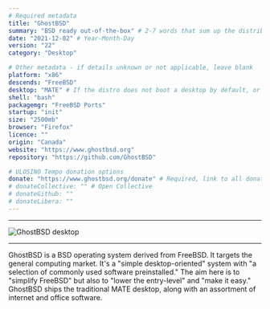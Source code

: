 ```yaml
---
# Required metadata
title: "GhostBSD"
summary: "BSD ready out-of-the-box" # 2-7 words that sum up the distribution
date: "2021-12-02" # Year-Month-Day
version: "22"
category: "Desktop"

# Other metadata - if details unknown or not applicable, leave blank
platform: "x86"
descends: "FreeBSD"
desktop: "MATE" # If the distro does not boot a desktop by default, or doesn't ship one, leave 'desktop' blank
shell: "bash"
packagemgr: "FreeBSD Ports"
startup: "init"
size: "2500mb"
browser: "Firefox"
licence: ""
origin: "Canada"
website: "https://www.ghostbsd.org"
repository: "https://github.com/GhostBSD"

# ULOSINO Tempo donation options
donate: "https://www.ghostbsd.org/donate" # Required, link to all donation options
# donateCollective: "" # Open Collective
# donateGithub: ""
# donateLibera: ""
---
```


---

<Image
  src="/images/ghostbsd.png"
  alt="GhostBSD desktop"
  width={250}
  height={400}
/>

---

GhostBSD is a BSD operating system derived from FreeBSD. It targets the general computing market. It's a "simple desktop-oriented" system with "a selection of commonly used software preinstalled." The aim here is to "simplify FreeBSD" but also to "lower the entry-level" and "make it easy." GhostBSD ships the traditional MATE desktop, along with an assortment of internet and office software.
